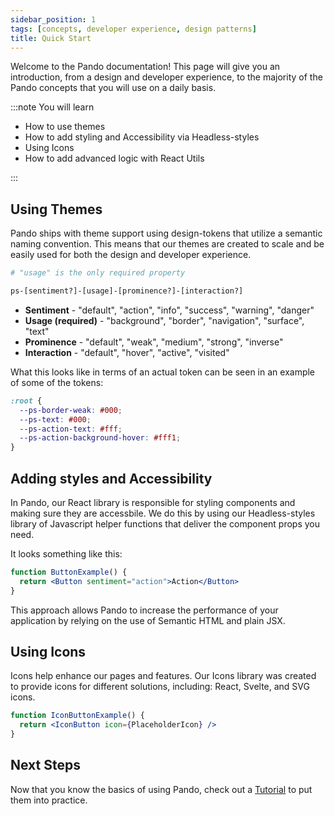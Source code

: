 ```yaml
---
sidebar_position: 1
tags: [concepts, developer experience, design patterns]
title: Quick Start
---
```


Welcome to the Pando documentation! This page will give you an introduction, from a design and developer experience, to the majority of the Pando concepts that you will use on a daily basis.

:::note You will learn

<ul className="ul-list">
  <li className="ul-list-item">How to use themes</li>
  <li className="ul-list-item">
    How to add styling and Accessibility via Headless-styles
  </li>
  <li className="ul-list-item">Using Icons</li>
  <li className="ul-list-item">How to add advanced logic with React Utils</li>
</ul>

:::

## Using Themes

Pando ships with theme support using design-tokens that utilize a semantic naming convention. This means that our themes are created to scale and be easily used for both the design and developer experience.

```bash
# "usage" is the only required property

ps-[sentiment?]-[usage]-[prominence?]-[interaction?]
```

- **Sentiment** - "default", "action", "info", "success", "warning", "danger"
- **Usage (required)** - "background", "border", "navigation", "surface", "text"
- **Prominence** - "default", "weak", "medium", "strong", "inverse"
- **Interaction** - "default", "hover", "active", "visited"

What this looks like in terms of an actual token can be seen in an example of some of the tokens:

```css title="Example of tokens (not actual values)"
:root {
  --ps-border-weak: #000;
  --ps-text: #000;
  --ps-action-text: #fff;
  --ps-action-background-hover: #fff1;
}
```

## Adding styles and Accessibility

In Pando, our React library is responsible for styling components and making sure they are accessbile. We do this by using our Headless-styles library of Javascript helper functions that deliver the component props you need.

It looks something like this:

```jsx live
function ButtonExample() {
  return <Button sentiment="action">Action</Button>
}
```

This approach allows Pando to increase the performance of your application by relying on the use of Semantic HTML and plain JSX.

## Using Icons

Icons help enhance our pages and features. Our Icons library was created to provide icons for different solutions, including: React, Svelte, and SVG icons.

```jsx live
function IconButtonExample() {
  return <IconButton icon={PlaceholderIcon} />
}
```

## Next Steps

Now that you know the basics of using Pando, check out a [Tutorial](./tutorial-star-rating.mdx) to put them into practice.
